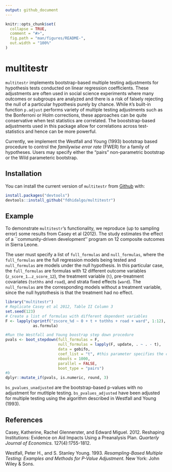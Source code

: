 ```yaml
---
output: github_document
---
```


<!-- README.md is generated from README.Rmd. Please edit that file -->

```r
knitr::opts_chunk$set(
  collapse = TRUE,
  comment = "#>",
  fig.path = "man/figures/README-",
  out.width = "100%"
)
```
# multitestr

`multitestr` implements bootstrap-based multiple testing adjustments for hypothesis tests conducted on linear regression coefficients. These adjustments are often used in social science experiments where many outcomes or subgroups are analyzed and there is a risk of falsely rejecting the null of a particular hypothesis purely by chance. While `R`'s built-in function `p.adjust` performs  variety of multiple testing adjustments such as the Bonferroni or Holm corrections, these approaches can be quite conservative when test statistics are correlated. The booststrap-based adjustments used in this package allow for correlations across test-statistics and hence can be more powerful. 

Currently, we implement the Westfall and Young (1993) bootstrap based procedure to control the *familywise error rate* (FWER) for a family of hypotheses. Users may specify either the "pairs" non-parametric bootstrap or the Wild parameteric bootstrap.

## Installation

You can install the current version of `multitestr` from [Github](https://github.com/fdhidalgo/multitestr) with:

```r
install.packages("devtools")
devtools::install_github("fdhidalgo/multitestr")
```

## Example

To demonstrate `multitestr`'s functionality, we reproduce (up to sampling error) some results from Casey et al (2012).  The study estimates the effect of a ``community-driven development'' program on 12 composite outcomes in Sierra Leone. 

The user must specify a list of `full_formulas` and `null_formulas`, where the `full_formulas` are the full regression models being tested and  `null_formulas` are models under the null hypothesis. In this particular case, the `full_formulas` are formulas with 12 different outcome variables (`z_score_1`...`z_score_12`), the treatment variable (`t`), pre-treatment covariates (`tothhs` and `road`), and strata fixed effects (`ward`).  The `null_formulas` are the corresponding models without a treatment variable, since the null hyptothesis is that the treatment had no effect. 

```r
library("multitestr")
# Replicate Casey et al 2012, Table II Column 3
set.seed(123)
# Create a list of formulas with different dependent variables
F <- lapply(sprintf("zscore_%d ~ 0 + t + tothhs + road + ward", 1:12),
            as.formula)

#Run the Westfall and Young boostrap step down procedure            
pvals <- boot_stepdown(full_formulas = F,
                       null_formulas = lapply(F, update, . ~ . - t),
                       data = gobifo,
                       coef_list = "t", #this parameter specifies the coefficient of interest
                       nboots = 1000, 
                       parallel = FALSE, 
                       boot_type = "pairs")
#b
dplyr::mutate_if(pvals, is.numeric, round, 3)
```

`bs_pvalues_unadjusted` are the bootstrap-based p-values with no adjustment for mutltiple testing. `bs_pvalues_adjusted` have been adjusted for multiple testing using the algorithm described in Westfall and Young (1993).


## References

Casey, Katherine, Rachel Glennerster, and Edward Miguel. 2012. Reshaping Institutions: Evidence on Aid Impacts Using a Preanalysis Plan.
*Quarterly Journal of Economics.* 127(4):1755-1812.

Westfall, Peter H., and S. Stanley Young. 1993. *Resampling-Based Multiple Testing: Examples and Methods for P-Value Adjustment.* New York: John Wiley & Sons.
